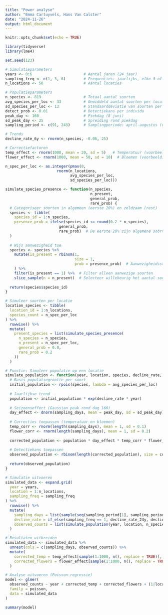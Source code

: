 ```yaml
---
title: "Power analyse"
author: "Emma Cartuyvels, Hans Van Calster"
date: "2024-11-26"
output: html_document
---
```


```r
knitr::opts_chunk$set(echo = TRUE)

library(tidyverse)
library(lme4)

set.seed(123)
```

```r
# Simulatieparameters
years <- 0:6                       # Aantal jaren (24 jaar)
sampling_freq <- c(1, 3, 6)        # Frequenties: jaarlijks, elke 3 of 6 jaar
n_locations <- 50                  # Aantal locaties

# Populatieparameters
n_species <- 819                   # Totaal aantal soorten
avg_species_per_loc <- 33          # Gemiddeld aantal soorten per locatie
sd_species_per_loc <- 13           # Standaarddeviatie van soorten per locatie
detect_prob <- 0.01                # Detectiekans per individu
peak_day <- 160                    # Piekdag (8 juni)
sd_peak_day <- 25                  # Spreiding rond piekdag
sampling_period <- c(91, 243)      # Samplingperiode: april-augustus (dag 91 tot 243)

# Trends
decline_rate_6y <- rnorm(n_species, -0.06, 25)

# Correctiefactoren
temp_effect <- rnorm(1000, mean = 20, sd = 5)   # Temperatuur (voorbeeld)
flower_effect <- rnorm(1000, mean = 50, sd = 10)  # Bloemen (voorbeeld)
```

```r
n_spec_per_loc <- as.integer(pmax(0, 
                       rnorm(n_locations,
                             avg_species_per_loc,
                             sd_species_per_loc)))
```

```r
simulate_species_presence <- function(n_species,
                                      n_present,
                                      general_prob,
                                      rare_prob) {
  # Categoriseer soorten in algemeen (eerste 20%) en zeldzaam (rest)
  species <- tibble(
    species_id = 1:n_species,
    presence_prob = ifelse(species_id <= round(0.2 * n_species),
                        general_prob,
                        rare_prob)  # De eerste 20% zijn algemene soorten
  )
  
  # Wijs aanwezigheid toe
  species <- species %>%
    mutate(is_present = rbinom(1,
                               size = 1,
                               prob = presence_prob)  # Aanwezigheidsstatus
    ) %>%
    filter(is_present == 1) %>%  # Filter alleen aanwezige soorten
    slice_sample(n = n_present)  # Selecteer willekeurig het aantal soorten per locatie
  
  return(species$species_id)
}
```

```r
# Simuleer soorten per locatie
location_species <- tibble(
  location_id = 1:n_locations,
  species_count = n_spec_per_loc
) %>%
  rowwise() %>%
  mutate(
    present_species = list(simulate_species_presence(
      n_species = n_species,
      n_present = n_spec_per_loc,
      general_prob = 0.8,
      rare_prob = 0.2
    ))
  )
```










```r
# Functie: Simuleer populatie op een locatie
simulate_population <- function(year, location, species, decline_rate, sampling_days) {
  # Basis populatiegrootte per soort
  initial_population <- rpois(species, lambda = avg_species_per_loc)
  
  # Jaarlijkse trend
  population <- initial_population * exp(decline_rate * year)
  
  # Seizoenseffect (Gaussian peak rond dag 160)
  day_effect <- dnorm(sampling_days, mean = peak_day, sd = sd_peak_day)
  
  # Correcties toepassen (temperatuur en bloemen)
  temp_corr <- rnorm(length(sampling_days), mean = 1, sd = 0.1)
  flower_corr <- rnorm(length(sampling_days), mean = 1, sd = 0.2)
  
  corrected_population <- population * day_effect * temp_corr * flower_corr
  
  # Detectiekans toepassen
  observed_population <- rbinom(length(corrected_population), size = corrected_population, prob = detect_prob)
  
  return(observed_population)
}

# Simulatie uitvoeren
simulated_data <- expand.grid(
  year = years,
  location = 1:n_locations,
  sampling_freq = sampling_freq
) %>%
  rowwise() %>%
  mutate(
    sampling_days = list(sample(seq(sampling_period[1], sampling_period[2]), 2, replace = TRUE)),
    decline_rate = if_else(sampling_freq == 1, decline_rate_24y, decline_rate_6y),
    observed_counts = list(simulate_population(year, location, n_species, decline_rate, sampling_days))
  )

# Resultaten uitbreiden
simulated_data <- simulated_data %>%
  unnest(cols = c(sampling_days, observed_counts)) %>%
  mutate(
    corrected_temp = temp_effect[sample(1:1000, n(), replace = TRUE)],
    corrected_flowers = flower_effect[sample(1:1000, n(), replace = TRUE)]
  )

# Analyse uitvoeren (Poisson-regressie)
model <- glmer(
  observed_counts ~ year + corrected_temp + corrected_flowers + (1|location),
  family = poisson,
  data = simulated_data
)

summary(model)

```

